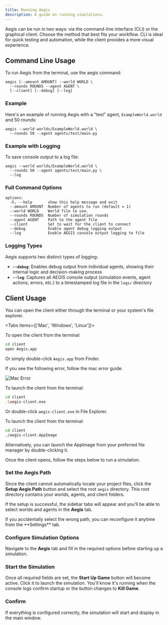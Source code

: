 ```yaml
---
title: Running Aegis
description: A guide on running simulations.
---
```


Aegis can be run in two ways: via the command-line interface (CLI) or the graphical client.
Choose the method that best fits your workflow. CLI is ideal for quick testing and automation,
while the client provides a more visual experience.

## Command Line Usage

To run Aegis from the terminal, use the aegis command:

```
aegis [--amount AMOUNT] --world WORLD \
  --rounds ROUNDS --agent AGENT \
  [--client] [--debug] [--log]
```

### Example

Here's an example of running Aegis with a "test" agent, `ExampleWorld.world` and 50 rounds:

```
aegis --world worlds/ExampleWorld.world \
  --rounds 50 --agent agents/test/main.py
```

### Example with Logging

To save console output to a log file:

```
aegis --world worlds/ExampleWorld.world \
  --rounds 50 --agent agents/test/main.py \
  --log
```

### Full Command Options

```
options:
  -h, --help       show this help message and exit
  --amount AMOUNT  Number of agents to run (default = 1)
  --world WORLD    World file to use.
  --rounds ROUNDS  Number of simulation rounds
  --agent AGENT    Path to the agent file
  --client         Set to wait for the client to connect
  --debug          Enable agent debug logging output
  --log            Enable AEGIS console output logging to file

```

### Logging Types

Aegis supports two distinct types of logging:

- **`--debug`**: Enables debug output from individual agents, showing their internal logic and decision-making process
- **`--log`**: Captures all AEGIS console output (simulation events, agent actions, errors, etc.) to a timestamped log file in the `logs/` directory

## Client Usage

You can open the client either through the terminal or your system's file explorer.

<Tabs items={['Mac', 'Windows', 'Linux']}>
<Tab value="Mac">

To open the client from the terminal:

```bash
cd client
open Aegis.app
```

Or simply double-click `Aegis.app` from Finder.

If you see the following error, follow the mac error guide.

![Mac Error](/mac_error.png)

</Tab>

<Tab value="Windows">

To launch the client from the terminal:

```bash
cd client
.\aegis-client.exe
```

Or double-click `aegis-client.exe` in File Explorer.

</Tab>

<Tab value="Linux">

To launch the client from the terminal:

```bash
cd client
./aegis-client.AppImage
```

Alternatively, you can launch the AppImage from your preferred file manager by double-clicking it.

</Tab>
</Tabs>

Once the client opens, follow the steps below to run a simulation.

<Steps>

### Set the Aegis Path

Since the client cannot automatically locate your project files, click the **Setup Aegis Path** button and
select the root `aegis` directory. This root directory contains your worlds, agents, and client folders.

If the setup is successful, the sidebar tabs will appear and you'll be able to select worlds and agents in
the **Aegis** tab.

<Callout title="Tip" type="info">
  If you accidentally select the wrong path, you can reconfigure it anytime from the
  **Settings** tab.
</Callout>

### Configure Simulation Options

Navigate to the **Aegis** tab and fill in the required options before starting up a simulation.

### Start the Simulation

Once all required fields are set, the **Start Up Game** button will become active.
Click it to launch the simulation. You'll know it's running when the console logs confirm startup
or the button changes to **Kill Game**.

### Confirm

If everything is configured correctly, the simulation will start and display in the main window.

</Steps>
